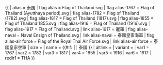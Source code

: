 {{ {{{1<noinclude>|country showdata</noinclude>}}}
| alias = 泰国
| flag alias = Flag of Thailand.svg
| flag alias-1767 = Flag of Thailand (Ayutthaya period).svg
| flag alias-1782 = Flag of Thailand (1782).svg
| flag alias-1817 = Flag of Thailand (1817).svg
| flag alias-1855 = Flag of Thailand 1855.svg
| flag alias-1916 = Flag of Thailand (1916).svg
| flag alias-1917 = Flag of Thailand.svg
| link alias-1917 = 暹羅
| flag alias-naval = Naval Ensign of Thailand.svg
| link alias-naval = 泰國皇家海軍
| flag alias-air force = Flag of the Royal Thai Air Force.svg
| link alias-air force = 泰國皇家空軍
| size = {{{size|}}}
| name = {{#if: {{{name|}}} | {{{name|}}} | 泰國 }}
| altlink = {{{altlink|}}}
| variant = {{{variant|}}}
<noinclude>
| var1 = 1767
| var2 =  1782
| var3 = 1817
| var4 = 1855
| var5 = 1916
| var6 = 1917
| redir1 = THA
</noinclude>
}}